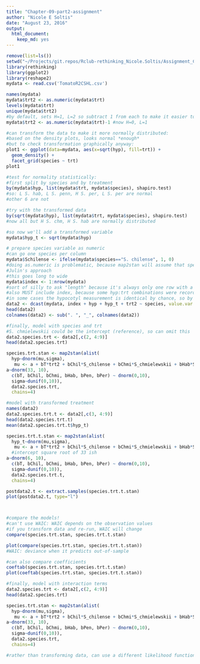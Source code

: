 ```yaml
---
title: "Chapter-09-part2-assignment"
author: "Nicole E Soltis"
date: "August 23, 2016"
output: 
  html_document:
    keep_md: yes
---
```


```r
remove(list=ls())
setwd("~/Projects/git.repos/Rclub-rethinking_Nicole.Soltis/Assignment_Chapter_09/data")
library(rethinking)
library(ggplot2)
library(reshape2)
mydata <- read.csv('TomatoR2CSHL.csv')

names(mydata)
mydata$trt2 <- as.numeric(mydata$trt)
levels(mydata$trt)
unique(mydata$trt2)
#by default, sets H=1, L=2 so subtract 1 from each to make it easier to interpret
mydata$trt2 <- as.numeric(mydata$trt)-1 #now H=0, L=1

#can transform the data to make it more normally distributed: 
#based on the density plots, looks normal *enough*
#but to check transformation graphically anyway:
plot1 <- ggplot(data=mydata, aes(x=sqrt(hyp), fill=trt)) + 
  geom_density() + 
  facet_grid(species ~ trt)
plot1 

#test for normality statistically:
#first split by species and by treatment
by(mydata$hyp, list(mydata$trt, mydata$species), shapiro.test)
#so: L S. hab, L S. penn, H S. per, L S. per are normal
#other 6 are not

#try with the transformed data
by(sqrt(mydata$hyp), list(mydata$trt, mydata$species), shapiro.test)
#now all but H S. chm, H S. hab are normally distributed

#so now we'll add a transformed variable
mydata$hyp_t <- sqrt(mydata$hyp)

# prepare species variable as numeric
#can go one species per column
mydata$Schilense <- ifelse(mydata$species=="S. chilense", 1, 0)
#doing as.numeric is problematic, because map2stan will assume that species 5 is 5x speciies 1, etc.
#Julin's approach
#this goes long to wide
mydata$index <- 1:nrow(mydata)
#sort of silly to ask "length" because it's always only one row with a given index/ hyp/ trt combination... but it works to give you 0/1
#also MUST include index, because some hyp:trt combinations were recorded more than once
#in some cases the hypocotyl measurement is identical by chance, so by default dcast would smush the observations into a single cell!
data2 <- dcast(mydata, index + hyp + hyp_t + trt2 ~ species, value.var = "species", fun.aggregate = length)
head(data2)
colnames(data2) <- sub(". ", "_", colnames(data2))

#finally, model with species and trt
#S. chmielewskii could be the intercept (reference), so can omit this
data2.species.trt <- data2[,c(2, 4:9)]
head(data2.species.trt)

species.trt.stan <- map2stan(alist(
  hyp~dnorm(mu,sigma),
   mu <- a + bT*trt2 + bChil*S_chilense + bChmi*S_chmielewskii + bHab*S_habrochaites + bPen*S_pennellii + bPer*S_peruvianum,
a~dnorm(33, 10),
  c(bT, bChil, bChmi, bHab, bPen, bPer) ~ dnorm(0,10),
  sigma~dunif(0,10)),
  data2.species.trt,
  chains=4)

#model with transformed treatment
names(data2)
data2.species.trt.t <- data2[,c(3, 4:9)]
head(data2.species.trt.t)
mean(data2.species.trt.t$hyp_t)

species.trt.t.stan <- map2stan(alist(
  hyp_t~dnorm(mu,sigma),
   mu <- a + bT*trt2 + bChil*S_chilense + bChmi*S_chmielewskii + bHab*S_habrochaites + bPen*S_pennellii + bPer*S_peruvianum,
  #intercept square root of 33 ish
a~dnorm(6, 10),
  c(bT, bChil, bChmi, bHab, bPen, bPer) ~ dnorm(0,10),
  sigma~dunif(0,10)),
  data2.species.trt.t,
  chains=4)

postdata2.t <- extract.samples(species.trt.t.stan)
plot(postdata2.t, type="l")



#compare the models!
#can't use WAIC: WAIC depends on the observation values
#if you transform data and re-run, WAIC will change
compare(species.trt.stan, species.trt.t.stan)

plot(compare(species.trt.stan, species.trt.t.stan))
#WAIC: deviance when it predicts out-of-sample

#can also compare coefficients
coeftab(species.trt.stan, species.trt.t.stan)
plot(coeftab(species.trt.stan, species.trt.t.stan))

#finally, model with interaction terms
data2.species.trt <- data2[,c(2, 4:9)]
head(data2.species.trt)

species.trt.stan <- map2stan(alist(
  hyp~dnorm(mu,sigma),
   mu <- a + bT*trt2 + bChil*S_chilense + bChmi*S_chmielewskii + bHab*S_habrochaites + bPen*S_pennellii + bPer*S_peruvianum,
a~dnorm(33, 10),
  c(bT, bChil, bChmi, bHab, bPen, bPer) ~ dnorm(0,10),
  sigma~dunif(0,10)),
  data2.species.trt,
  chains=4)

#rather than transforming data, can use a different likelihood function (change the model)

```
